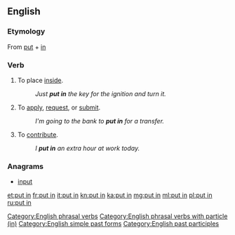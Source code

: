 {{also|putin|Putin|puțin}}
==English==

===Etymology===
From [[put]] + [[in]]

===Verb===
{{en-verb|head=[[put]] [[in]]|puts in|putting in|put in}}

# {{context|transitive}} To place [[inside]].
#: ''Just '''put in''' the key for the ignition and turn it.''
# {{context|intransitive}} To [[apply]], [[request]], or [[submit]].
#: ''I'm going to the bank to '''put in''' for a transfer.''
# {{context|transitive}} To [[contribute]].
#: ''I '''put in''' an extra hour at work today.''

===Anagrams===
* [[input#English|input]]

[[Category:English phrasal verbs]]
[[Category:English phrasal verbs with particle (in)]]
[[Category:English simple past forms]]
[[Category:English past participles]]

[[et:put in]]
[[fr:put in]]
[[it:put in]]
[[kn:put in]]
[[ka:put in]]
[[mg:put in]]
[[ml:put in]]
[[pl:put in]]
[[ru:put in]]